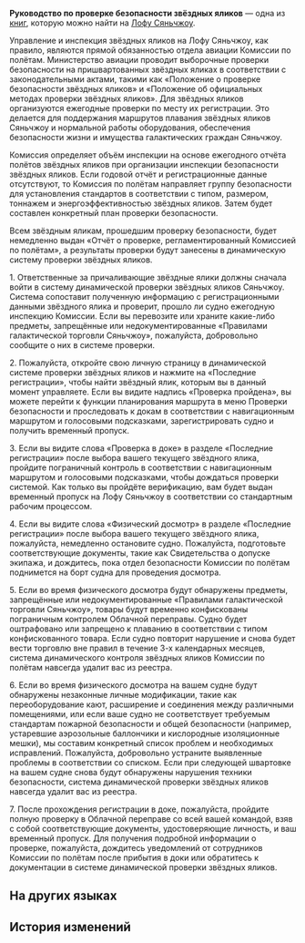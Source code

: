 {{Книга Инфобокс
|id           = 114
|Название     = Руководство по проверке безопасности звёздных яликов
|Изображение  = Item The Xianzhou Luofu Readable.png
|Мир          = Лофу Сяньчжоу
|Томов        = 1
|Автор        = <!--нужно добавить-->
|Описание     = Официальное руководство по проверке безопасности, необходимое для въезда и выезда из Облачной переправы. Издаётся и распространяется Комиссией по полётам.
|Том1         = {{tx}}
|Источник1    = {{tx|Отсутствует источник}}
|Персонажи    = 
|Фракции      = 
}}
'''Руководство по проверке безопасности звёздных яликов''' — одна из [[Книги|книг]], которую можно найти на [[Лофу Сяньчжоу]].
<!--
==Получение==
<gallery>
Книга НАЗВАНИЕ.png|НАЗВАНИЕ
Локация НАЗВАНИЕ.png|Расположение на карте. Ближайший пространственный якорь «[[НАЗВАНИЕ]]»
</gallery>
-->
{{Размер|32|I. Введение}}

Управление и инспекция звёздных яликов на Лофу Сяньчжоу, как правило, являются прямой обязанностью отдела авиации Комиссии по полётам. Министерство авиации проводит выборочные проверки безопасности на пришвартованных звёздных яликах в соответствии с законодательными актами, такими как «Положение о проверке безопасности звёздных яликов» и «Положение об официальных методах проверки звёздных яликов». Для звёздных яликов организуются ежегодные проверки по месту их регистрации. Это делается для поддержания маршрутов плавания звёздных яликов Сяньчжоу и нормальной работы оборудования, обеспечения безопасности жизни и имущества галактических граждан Сяньчжоу.

{{Размер|32|II. Обзор проверок безопасности}}

Комиссия определяет объём инспекции на основе ежегодного отчёта полётов звёздных яликов при организации инспекции безопасности звёздных яликов. Если годовой отчёт и регистрационные данные отсутствуют, то Комиссия по полётам направляет группу безопасности для установления стандартов в соответствии с типом, размером, тоннажем и энергоэффективностью звёздных яликов. Затем будет составлен конкретный план проверки безопасности.

Всем звёздным яликам, прошедшим проверку безопасности, будет немедленно выдан «Отчёт о проверке, регламентированный Комиссией по полётам», а результаты проверки будут занесены в динамическую систему проверки звёздных яликов.

{{Размер|32|III. Этапы проверки безопасности}}

1. Ответственные за причаливающие звёздные ялики должны сначала войти в систему динамической проверки звёздных яликов Сяньчжоу. Система сопоставит полученную информацию с регистрационными данными звёздного ялика и проверит, прошло ли судно ежегодную инспекцию Комиссии. Если вы перевозите или храните какие-либо предметы, запрещённые или недокументированные «Правилами галактической торговли Сяньчжоу», пожалуйста, добровольно сообщите о них в системе проверки.

2. Пожалуйста, откройте свою личную страницу в динамической системе проверки звёздных яликов и нажмите на «Последние регистрации», чтобы найти звёздный ялик, которым вы в данный момент управляете. Если вы видите надпись «Проверка пройдена», вы можете перейти к функции планирования маршрута в меню Проверки безопасности и проследовать к докам в соответствии с навигационным маршрутом и голосовыми подсказками, зарегистрировать судно и получить временный пропуск.

3. Если вы видите слова «Проверка в доке» в разделе «Последние регистрации» после выбора вашего текущего звёздного ялика, пройдите пограничный контроль в соответствии с навигационным маршрутом и голосовыми подсказками, чтобы дождаться проверки системой. Как только вы пройдёте верификацию, вам будет выдан временный пропуск на Лофу Сяньчжоу в соответствии со стандартным рабочим процессом.

4. Если вы видите слова «Физический досмотр» в разделе «Последние регистрации» после выбора вашего текущего звёздного ялика, пожалуйста, немедленно остановите судно. Пожалуйста, подготовьте соответствующие документы, такие как Свидетельства о допуске экипажа, и дождитесь, пока отдел безопасности Комиссии по полётам поднимется на борт судна для проведения досмотра.

5. Если во время физического досмотра будут обнаружены предметы, запрещённые или недокументированные «Правилами галактической торговли Сяньчжоу», товары будут временно конфискованы пограничным контролем Облачной переправы. Судно будет оштрафовано или запрещено к плаванию в соответствии с типом конфискованного товара. Если судно повторит нарушение и снова будет вести торговлю вне правил в течение 3-х календарных месяцев, система динамического контроля звёздных яликов Комиссии по полётам навсегда удалит вас из реестра.

6. Если во время физического досмотра на вашем судне будут обнаружены незаконные личные модификации, такие как переоборудование кают, расширение и соединения между различными помещениями, или если ваше судно не соответствует требуемым стандартам пожарной безопасности и общей безопасности (например, устаревшие аэрозольные баллончики и кислородные изоляционные мешки), мы составим конкретный список проблем и необходимых исправлений. Пожалуйста, добровольно устраните выявленные проблемы в соответствии со списком. Если при следующей швартовке на вашем судне снова будут обнаружены нарушения техники безопасности, система динамической проверки звёздных яликов навсегда удалит вас из реестра.

7. После прохождения регистрации в доке, пожалуйста, пройдите полную проверку в Облачной переправе со всей вашей командой, взяв с собой соответствующие документы, удостоверяющие личность, и ваш временный пропуск. Для получения подробной информации о проверке, пожалуйста, дождитесь уведомлений от сотрудников Комиссии по полётам после прибытия в доки или обратитесь к документации в системе динамической проверки звёздных яликов.

==На других языках==
{{На других языках
|en   = Starskiff Safety Inspection Guide
|zhs  = 星槎安全检查指南
|zht  = 星槎安全檢查指南
|ja   = 星槎安全検査指南
|ko   = 별뗏목 안전 점검 가이드
|es   = Guía de inspección de seguridad de astroesquifes
|fr   = Guide d'inspection de sécurité des astroskiffs
|ru   = Руководство по проверке безопасности звёздных яликов
|th   = คู่มือการตรวจสอบความปลอดภัย Starskiff
|vi   = Hướng Dẫn Kiểm Tra An Toàn Thuyền Sao
|de   = Leitfaden zur Sicherheitskontrolle der Sternskiffe
|id   = Panduan Inspeksi Keamanan Starskiff
|pt   = Guia de Inspeção de Segurança de Esquifes Estelares
}}

==История изменений==
{{История изменений|2.7}}